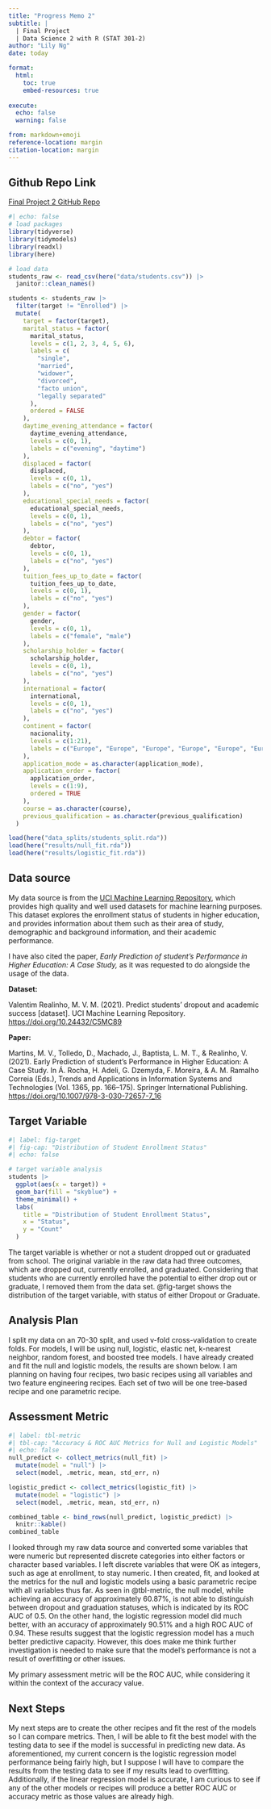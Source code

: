 ```yaml
---
title: "Progress Memo 2"
subtitle: |
  | Final Project 
  | Data Science 2 with R (STAT 301-2)
author: "Lily Ng"
date: today

format:
  html:
    toc: true
    embed-resources: true
    
execute:
  echo: false
  warning: false

from: markdown+emoji 
reference-location: margin
citation-location: margin
---
```


::: {.callout-tip icon="false"}
## Github Repo Link

[Final Project 2 GitHub Repo](https://github.com/stat301-2-2024-winter/final-project-2-lilyng3.git)
:::

```r
#| echo: false
# load packages
library(tidyverse)
library(tidymodels)
library(readxl)
library(here)

# load data
students_raw <- read_csv(here("data/students.csv")) |> 
  janitor::clean_names()

students <- students_raw |>
  filter(target != "Enrolled") |> 
  mutate(
    target = factor(target),
    marital_status = factor(
      marital_status,
      levels = c(1, 2, 3, 4, 5, 6),
      labels = c(
        "single",
        "married",
        "widower",
        "divorced",
        "facto union",
        "legally separated"
      ),
      ordered = FALSE
    ),
    daytime_evening_attendance = factor(
      daytime_evening_attendance,
      levels = c(0, 1),
      labels = c("evening", "daytime")
    ),
    displaced = factor(
      displaced,
      levels = c(0, 1),
      labels = c("no", "yes")
    ),
    educational_special_needs = factor(
      educational_special_needs,
      levels = c(0, 1),
      labels = c("no", "yes")
    ),
    debtor = factor(
      debtor,
      levels = c(0, 1),
      labels = c("no", "yes")
    ),
    tuition_fees_up_to_date = factor(
      tuition_fees_up_to_date,
      levels = c(0, 1),
      labels = c("no", "yes")
    ),
    gender = factor(
      gender,
      levels = c(0, 1),
      labels = c("female", "male")
    ),
    scholarship_holder = factor(
      scholarship_holder,
      levels = c(0, 1),
      labels = c("no", "yes")
    ),
    international = factor(
      international,
      levels = c(0, 1),
      labels = c("no", "yes")
    ),
    continent = factor(
      nacionality,
      levels = c(1:21),
      labels = c("Europe", "Europe", "Europe", "Europe", "Europe", "Europe", "Europe", "Africa", "Europe", "Africa", "Africa", "Africa", "Europe", "South America", "Europe", "Europe", "North America", "Europe", "Europe", "North America", "South America")
    ),
    application_mode = as.character(application_mode),
    application_order = factor(
      application_order,
      levels = c(1:9),
      ordered = TRUE
    ),
    course = as.character(course),
    previous_qualification = as.character(previous_qualification)
  )

load(here("data_splits/students_split.rda"))
load(here("results/null_fit.rda"))
load(here("results/logistic_fit.rda"))
```

## Data source

My data source is from the [UCI Machine Learning Repository](https://archive.ics.uci.edu/dataset/697/predict+students+dropout+and+academic+success), which provides high quality and well used datasets for machine learning purposes. This dataset explores the enrollment status of students in higher education, and provides information about them such as their area of study, demographic and background information, and their academic performance.

I have also cited the paper, *Early Prediction of student’s Performance in Higher Education: A Case Study,* as it was requested to do alongside the usage of the data.

**Dataset:**

Valentim Realinho, M. V. M. (2021). Predict students’ dropout and academic success \[dataset\]. UCI Machine Learning Repository. <https://doi.org/10.24432/C5MC89> 

**Paper:**

Martins, M. V., Tolledo, D., Machado, J., Baptista, L. M. T., & Realinho, V. (2021). Early Prediction of student’s Performance in Higher Education: A Case Study. In Á. Rocha, H. Adeli, G. Dzemyda, F. Moreira, & A. M. Ramalho Correia (Eds.), Trends and Applications in Information Systems and Technologies (Vol. 1365, pp. 166–175). Springer International Publishing. <https://doi.org/10.1007/978-3-030-72657-7_16>

## Target Variable

```r
#| label: fig-target
#| fig-cap: "Distribution of Student Enrollment Status"
#| echo: false

# target variable analysis
students |> 
  ggplot(aes(x = target)) +
  geom_bar(fill = "skyblue") +
  theme_minimal() +
  labs(
    title = "Distribution of Student Enrollment Status",
    x = "Status",
    y = "Count"
  )
```

The target variable is whether or not a student dropped out or graduated from school. The original variable in the raw data had three outcomes, which are dropped out, currently enrolled, and graduated. Considering that students who are currently enrolled have the potential to either drop out or graduate, I removed them from the data set. @fig-target shows the distribution of the target variable, with status of either Dropout or Graduate.

## Analysis Plan

I split my data on an 70-30 split, and used v-fold cross-validation to create folds. For models, I will be using null, logistic, elastic net, k-nearest neighbor, random forest, and boosted tree models. I have already created and fit the null and logistic models, the results are shown below. I am planning on having four recipes, two basic recipes using all variables and two feature engineering recipes. Each set of two will be one tree-based recipe and one parametric recipe.

## Assessment Metric

```r
#| label: tbl-metric
#| tbl-cap: "Accuracy & ROC AUC Metrics for Null and Logistic Models"
#| echo: false
null_predict <- collect_metrics(null_fit) |> 
  mutate(model = "null") |> 
  select(model, .metric, mean, std_err, n)

logistic_predict <- collect_metrics(logistic_fit) |> 
  mutate(model = "logistic") |> 
  select(model, .metric, mean, std_err, n)

combined_table <- bind_rows(null_predict, logistic_predict) |> 
  knitr::kable()
combined_table
```

I looked through my raw data source and converted some variables that were numeric but represented discrete categories into either factors or character based variables. I left discrete variables that were OK as integers, such as age at enrollment, to stay numeric. I then created, fit, and looked at the metrics for the null and logistic models using a basic parametric recipe with all variables thus far. As seen in @tbl-metric, the null model, while achieving an accuracy of approximately 60.87%, is not able to distinguish between dropout and graduation statuses, which is indicated by its ROC AUC of 0.5. On the other hand, the logistic regression model did much better, with an accuracy of approximately 90.51% and a high ROC AUC of 0.94. These results suggest that the logistic regression model has a much better predictive capacity. However, this does make me think further investigation is needed to make sure that the model's performance is not a result of overfitting or other issues.

My primary assessment metric will be the ROC AUC, while considering it within the context of the accuracy value. 

## Next Steps

My next steps are to create the other recipes and fit the rest of the models so I can compare metrics. Then, I will be able to fit the best model with the testing data to see if the model is successful in predicting new data. As aforementioned, my current concern is the logistic regression model performance being fairly high, but I suppose I will have to compare the results from the testing data to see if my results lead to overfitting. Additionally, if the linear regression model is accurate, I am curious to see if any of the other models or recipes will produce a better ROC AUC or accuracy metric as those values are already high.
